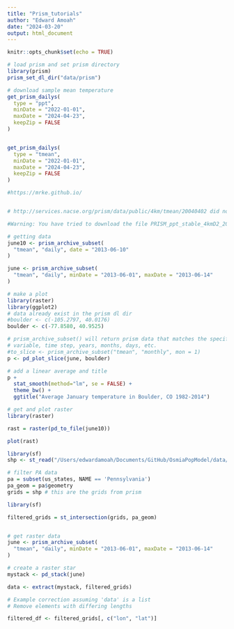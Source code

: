 ```yaml
---
title: "Prism_tutorials"
author: "Edward Amoah"
date: "2024-03-20"
output: html_document
---
```


```r
knitr::opts_chunk$set(echo = TRUE)
```

```r
# load prism and set prism directory
library(prism)
prism_set_dl_dir("data/prism")
```

```r
# download sample mean temperature
get_prism_dailys(
  type = "ppt", 
  minDate = "2022-01-01", 
  maxDate = "2024-04-23", 
  keepZip = FALSE
)


get_prism_dailys(
  type = "tmean", 
  minDate = "2022-01-01", 
  maxDate = "2024-04-23", 
  keepZip = FALSE
)

#https://mrke.github.io/


# http://services.nacse.org/prism/data/public/4km/tmean/20040402 did not download

#Warning: You have tried to download the file PRISM_ppt_stable_4kmD2_20141114_bil.zip more than twice in one day (Pacific local #time).  Note that repeated offenses may result in your IP address being blocked.
```


```r
# getting data
june10 <- prism_archive_subset(
  "tmean", "daily", date = "2013-06-10"
)

june <- prism_archive_subset(
  "tmean", "daily", minDate = "2013-06-01", maxDate = "2013-06-14"
)

```

```r
# make a plot
library(raster)
library(ggplot2)
# data already exist in the prism dl dir
#boulder <- c(-105.2797, 40.0176)
boulder <- c(-77.8580, 40.9525)

# prism_archive_subset() will return prism data that matches the specified 
# variable, time step, years, months, days, etc.
#to_slice <- prism_archive_subset("tmean", "monthly", mon = 1)
p <- pd_plot_slice(june, boulder)

# add a linear average and title
p + 
  stat_smooth(method="lm", se = FALSE) + 
  theme_bw() + 
  ggtitle("Average January temperature in Boulder, CO 1982-2014")

```

```r
# get and plot raster
library(raster)

rast = raster(pd_to_file(june10))

plot(rast)
```


```r
library(sf)
shp <- st_read("/Users/edwardamoah/Documents/GitHub/OsmiaPopModel/data/prism_4km_mesh/prism_4km_mesh.shp")
```


```r
# filter PA data
pa = subset(us_states, NAME == 'Pennsylvania')
pa_geom = pa$geometry
grids = shp # this are the grids from prism

library(sf)

filtered_grids = st_intersection(grids, pa_geom)
```

```r



```




```r

# get raster data
june <- prism_archive_subset(
  "tmean", "daily", minDate = "2013-06-01", maxDate = "2013-06-14"
)

# create a raster star
mystack <- pd_stack(june)

data <- extract(mystack, filtered_grids)


```

```r
# Example correction assuming 'data' is a list
# Remove elements with differing lengths

filtered_df <- filtered_grids[, c("lon", "lat")]

```